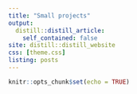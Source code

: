 ```yaml
---
title: "Small projects"
output:
  distill::distill_article:
    self_contained: false
site: distill::distill_website
css: [theme.css]
listing: posts
---
```

  
```r
knitr::opts_chunk$set(echo = TRUE)
```


